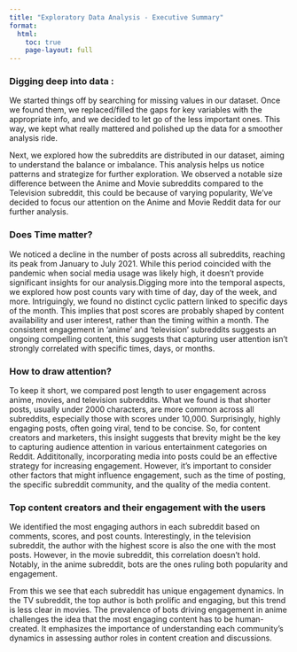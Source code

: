 ```yaml
---
title: "Exploratory Data Analysis - Executive Summary"
format:
  html:
    toc: true
    page-layout: full
---
```




### Digging deep into data : 

We started things off by searching for missing values in our dataset. Once we found them, we replaced/filled the gaps for key variables with the appropriate info, and we decided to let go of the less important ones. This way, we kept what really mattered and polished up the data for a smoother analysis ride.

Next, we explored how the subreddits are distributed in our dataset, aiming to understand the balance or imbalance. This analysis helps us notice patterns and strategize for further exploration. We observed a notable size difference between the Anime and Movie subreddits compared to the Television subreddit, this could be because of varying popularity, We've decided to focus our attention on the Anime and Movie Reddit data for our further analysis.


### Does Time matter?

We noticed a decline in the number of posts across all subreddits, reaching its peak from January to July 2021. While this period coincided with the pandemic when social media usage was likely high, it doesn't provide significant insights for our analysis.Digging more into the temporal aspects, we explored how post counts vary with time of day, day of the week, and more. Intriguingly, we found no distinct cyclic pattern linked to specific days of the month. This implies that post scores are probably shaped by content availability and user interest, rather than the timing within a month. The consistent engagement in 'anime' and 'television' subreddits suggests an ongoing compelling content, this suggests that capturing user attention isn't strongly correlated with specific times, days, or months.

### How to draw attention?

To keep it short, we compared post length to user engagement across anime, movies, and television subreddits. What we found is that shorter posts, usually under 2000 characters, are more common across all subreddits, especially those with scores under 10,000. Surprisingly, highly engaging posts, often going viral, tend to be concise. So, for content creators and marketers, this insight suggests that brevity might be the key to capturing audience attention in various entertainment categories on Reddit. Addititonally, incorporating media into posts could be an effective strategy for increasing engagement. However, it's important to consider other factors that might influence engagement, such as the time of posting, the specific subreddit community, and the quality of the media content. 

### Top content creators and their engagement with the users

We identified the most engaging authors in each subreddit based on comments, scores, and post counts. Interestingly, in the television subreddit, the author with the highest score is also the one with the most posts. However, in the movie subreddit, this correlation doesn't hold. Notably, in the anime subreddit, bots are the ones ruling both popularity and engagement.

From this we see that each subreddit has unique engagement dynamics. In the TV subreddit, the top author is both prolific and engaging, but this trend is less clear in movies. The prevalence of bots driving engagement in anime challenges the idea that the most engaging content has to be human-created. It emphasizes the importance of understanding each community's dynamics in assessing author roles in content creation and discussions.